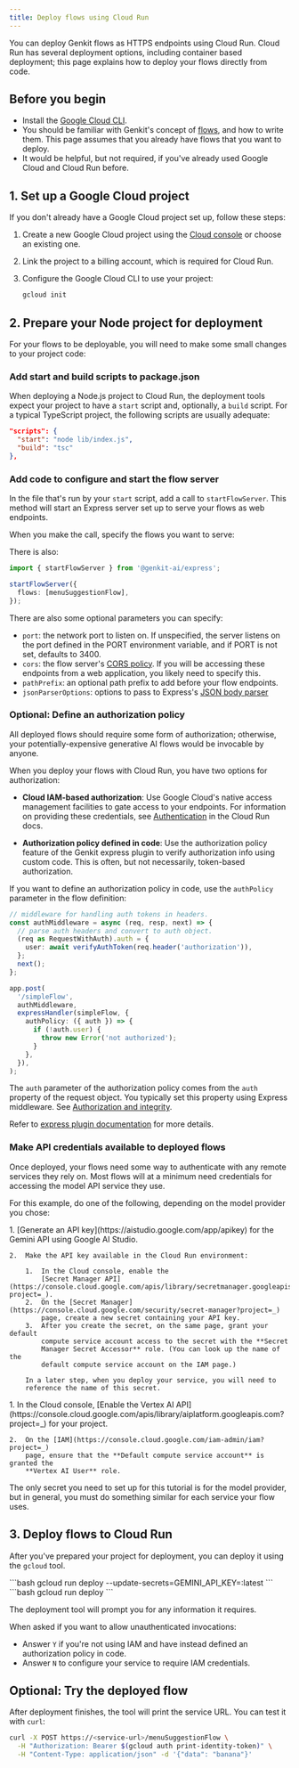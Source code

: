 ```yaml
---
title: Deploy flows using Cloud Run
---
```



You can deploy Genkit flows as HTTPS endpoints using Cloud Run. Cloud Run has
several deployment options, including container based deployment; this page
explains how to deploy your flows directly from code.

## Before you begin

- Install the [Google Cloud CLI](https://cloud.google.com/sdk/docs/install).
- You should be familiar with Genkit's concept of [flows](/docs/flows), and how to
  write them. This page assumes that you already have flows that you want to
  deploy.
- It would be helpful, but not required, if you've already used Google Cloud
  and Cloud Run before.

## 1. Set up a Google Cloud project

If you don't already have a Google Cloud project set up, follow these steps:

1.  Create a new Google Cloud project using the
    [Cloud console](https://console.cloud.google.com) or choose an existing one.

1.  Link the project to a billing account, which is required for Cloud Run.

1.  Configure the Google Cloud CLI to use your project:

    ```bash
    gcloud init
    ```

## 2. Prepare your Node project for deployment

For your flows to be deployable, you will need to make some small changes to
your project code:

### Add start and build scripts to package.json

When deploying a Node.js project to Cloud Run, the deployment tools expect your
project to have a `start` script and, optionally, a `build` script. For a
typical TypeScript project, the following scripts are usually adequate:

```json
"scripts": {
  "start": "node lib/index.js",
  "build": "tsc"
},
```

### Add code to configure and start the flow server

In the file that's run by your `start` script, add a call to `startFlowServer`.
This method will start an Express server set up to serve your flows as web
endpoints.

When you make the call, specify the flows you want to serve:

There is also:

```ts
import { startFlowServer } from '@genkit-ai/express';

startFlowServer({
  flows: [menuSuggestionFlow],
});
```

There are also some optional parameters you can specify:

- `port`: the network port to listen on. If unspecified, the server listens on
  the port defined in the PORT environment variable, and if PORT is not set,
  defaults to 3400.
- `cors`: the flow server's
  [CORS policy](https://www.npmjs.com/package/cors#configuration-options).
  If you will be accessing these endpoints from a web application, you likely
  need to specify this.
- `pathPrefix`: an optional path prefix to add before your flow endpoints.
- `jsonParserOptions`: options to pass to Express's
  [JSON body parser](https://www.npmjs.com/package/body-parser#bodyparserjsonoptions)

### Optional: Define an authorization policy

All deployed flows should require some form of authorization; otherwise, your potentially-expensive generative AI flows would be invocable by anyone.

When you deploy your flows with Cloud Run, you have two options for
authorization:

- **Cloud IAM-based authorization**: Use Google Cloud's native access management
  facilities to gate access to your endpoints. For information on providing
  these credentials, see
  [Authentication](https://cloud.google.com/run/docs/authenticating/overview)
  in the Cloud Run docs.

- **Authorization policy defined in code**: Use the authorization policy feature
  of the Genkit express plugin to verify authorization info using custom code.
  This is often, but not necessarily, token-based authorization.

If you want to define an authorization policy in code, use the `authPolicy`
parameter in the flow definition:

```ts
// middleware for handling auth tokens in headers.
const authMiddleware = async (req, resp, next) => {
  // parse auth headers and convert to auth object.
  (req as RequestWithAuth).auth = {
    user: await verifyAuthToken(req.header('authorization')),
  };
  next();
};

app.post(
  '/simpleFlow',
  authMiddleware,
  expressHandler(simpleFlow, {
    authPolicy: ({ auth }) => {
      if (!auth.user) {
        throw new Error('not authorized');
      }
    },
  }),
);
```

The `auth` parameter of the authorization policy comes from the `auth` property
of the request object. You typically set this property using Express middleware.
See
[Authorization and integrity](/docs/auth#non-firebase-http-authorization).

Refer to [express plugin documentation](https://js.api.genkit.dev/modules/_genkit-ai_express.html)
for more details.

### Make API credentials available to deployed flows

Once deployed, your flows need some way to authenticate with any remote services
they rely on. Most flows will at a minimum need credentials for accessing the
model API service they use.

For this example, do one of the following, depending on the model provider you
chose:

<Tabs syncKey="model-provider">
  <TabItem label="Gemini (Google AI)">
    1.  [Generate an API key](https://aistudio.google.com/app/apikey) for the
        Gemini API using Google AI Studio.

    2.  Make the API key available in the Cloud Run environment:

        1.  In the Cloud console, enable the
            [Secret Manager API](https://console.cloud.google.com/apis/library/secretmanager.googleapis.com?project=_).
        2.  On the [Secret Manager](https://console.cloud.google.com/security/secret-manager?project=_)
            page, create a new secret containing your API key.
        3.  After you create the secret, on the same page, grant your default
            compute service account access to the secret with the **Secret
            Manager Secret Accessor** role. (You can look up the name of the
            default compute service account on the IAM page.)

        In a later step, when you deploy your service, you will need to
        reference the name of this secret.

  </TabItem>
  <TabItem label="Gemini (Vertex AI)">
    1.  In the Cloud console,
        [Enable the Vertex AI API](https://console.cloud.google.com/apis/library/aiplatform.googleapis.com?project=_)
        for your project.

    2.  On the [IAM](https://console.cloud.google.com/iam-admin/iam?project=_)
        page, ensure that the **Default compute service account** is granted the
        **Vertex AI User** role.

  </TabItem>
</Tabs>

The only secret you need to set up for this tutorial is for the model provider,
but in general, you must do something similar for each service your flow uses.

## 3. Deploy flows to Cloud Run

After you've prepared your project for deployment, you can deploy it using the
`gcloud` tool.

<Tabs syncKey="model-provider">
  <TabItem label="Gemini (Google AI)">
    ```bash
    gcloud run deploy --update-secrets=GEMINI_API_KEY=<your-secret-name>:latest
    ```
  </TabItem>
  <TabItem label="Gemini (Vertex AI)">
    ```bash
    gcloud run deploy
    ```
  </TabItem>
</Tabs>

The deployment tool will prompt you for any information it requires.

When asked if you want to allow unauthenticated invocations:

- Answer `Y` if you're not using IAM and have instead defined an authorization
  policy in code.
- Answer `N` to configure your service to require IAM credentials.

## Optional: Try the deployed flow

After deployment finishes, the tool will print the service URL. You can test
it with `curl`:

```bash
curl -X POST https://<service-url>/menuSuggestionFlow \
  -H "Authorization: Bearer $(gcloud auth print-identity-token)" \
  -H "Content-Type: application/json" -d '{"data": "banana"}'
```
